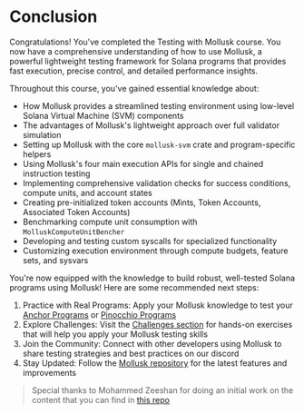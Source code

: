 
# Conclusion

Congratulations! You've completed the Testing with Mollusk course. You now have a comprehensive understanding of how to use Mollusk, a powerful lightweight testing framework for Solana programs that provides fast execution, precise control, and detailed performance insights.

<ArticleSection name="What you've learned" id="what-you-learned" level="h2" />

Throughout this course, you've gained essential knowledge about:
- How Mollusk provides a streamlined testing environment using low-level Solana Virtual Machine (SVM) components
- The advantages of Mollusk's lightweight approach over full validator simulation
- Setting up Mollusk with the core `mollusk-svm` crate and program-specific helpers
- Using Mollusk's four main execution APIs for single and chained instruction testing
- Implementing comprehensive validation checks for success conditions, compute units, and account states
- Creating pre-initialized token accounts (Mints, Token Accounts, Associated Token Accounts)
- Benchmarking compute unit consumption with `MolluskComputeUnitBencher`
- Developing and testing custom syscalls for specialized functionality
- Customizing execution environment through compute budgets, feature sets, and sysvars

<ArticleSection name="Next Steps" id="next-steps" level="h2" />

You're now equipped with the knowledge to build robust, well-tested Solana programs using Mollusk! Here are some recommended next steps:
1. Practice with Real Programs: Apply your Mollusk knowledge to test your [Anchor Programs](/en/courses/anchor-for-dummies/testing-your-program#mollusk-tests) or [Pinocchio Programs](/en/courses/introduction-to-pinocchio/testing-your-program#mollusk-tests)
2. Explore Challenges: Visit the [Challenges section](/en/challenges) for hands-on exercises that will help you apply your Mollusk testing skills
3. Join the Community: Connect with other developers using Mollusk to share testing strategies and best practices on our discord
4. Stay Updated: Follow the [Mollusk repository](https://github.com/anza-xyz/mollusk) for the latest features and improvements

> Special thanks to Mohammed Zeeshan for doing an initial work on the content that you can find in [this repo](https://github.com/alizeeshan1234/mollusk_testing)
